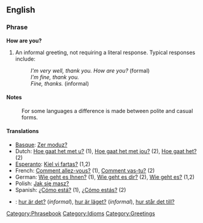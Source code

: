 ==English==

===Phrase===
'''How are you?'''

# An informal greeting, not requiring a literal response.  Typical responses include:
#: ''I'm very well, thank you. How are you?'' (formal)
#: ''I'm fine, thank you.''
#: ''Fine, thanks.'' (informal)

====Notes====
:For some languages a difference is made between polite and casual forms.

====Translations====
*[[Basque]]: [[Zer moduz?]]
*Dutch: [[Hoe gaat het met u?]] (1), [[Hoe gaat het met jou?]] (2), [[Hoe gaat het?]] (2)
*[[Esperanto]]: [[Kiel vi fartas?]] (1,2)
*French: [[Comment allez-vous?]] (1), [[Comment vas-tu?]] (2)
*German: [[Wie geht es Ihnen?]] (1), [[Wie geht es dir?]] (2), [[Wie geht es?]] (1,2)
*Polish: [[Jak się masz?]]
*Spanish: [[¿Cómo está?]] (1), [[¿Cómo estás?]] (2)
*{{sv}}: [[hur är det?]] (''informal''), [[hur är läget?]] (''informal''), [[hur står det till?]]

[[Category:Phrasebook]]
[[Category:Idioms]]
[[Category:Greetings]]